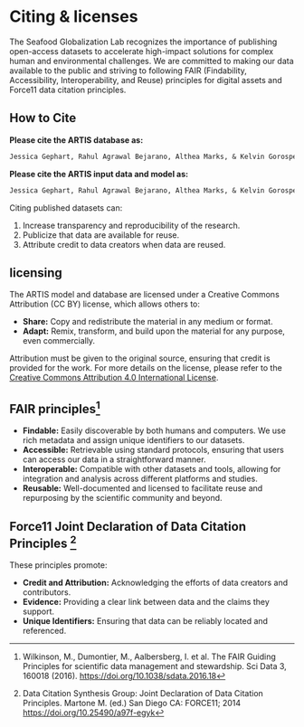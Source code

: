 # Citing & licenses

The Seafood Globalization Lab recognizes the importance of publishing open-access datasets to accelerate high-impact solutions for complex human and environmental challenges. 
We are committed to making our data available to the public and striving to following FAIR (Findability, Accessibility, Interoperability, and Reuse) principles for digital assets and Force11 data citation principles.

## How to Cite

**Please cite the ARTIS database as:**

```markdown
Jessica Gephart, Rahul Agrawal Bejarano, Althea Marks, & Kelvin Gorospe. (2024). Aquatic Resource Trade in Species (ARTIS). Knowledge Network for Biocomplexity. doi:10.5063/F1CZ35N7.
```

**Please cite the ARTIS input data and model as:**

```markdown
Jessica Gephart, Rahul Agrawal Bejarano, Althea Marks, & Kelvin Gorospe. (2024). ARTIS input data and model. Knowledge Network for Biocomplexity. doi:10.5063/F1862DXT.
```

Citing published datasets can:

1) Increase transparency and reproducibility of the research.
2) Publicize that data are available for reuse.
3) Attribute credit to data creators when data are reused.

## licensing

The ARTIS model and database are licensed under a Creative Commons Attribution (CC BY) license, which allows others to:

- **Share:** Copy and redistribute the material in any medium or format.
- **Adapt:** Remix, transform, and build upon the material for any purpose, even commercially.

Attribution must be given to the original source, ensuring that credit is provided for the work. For more details on the license, please refer to the [Creative Commons Attribution 4.0 International License](https://creativecommons.org/licenses/by/4.0/).

## FAIR principles^[Wilkinson, M., Dumontier, M., Aalbersberg, I. et al. The FAIR Guiding Principles for scientific data management and stewardship. Sci Data 3, 160018 (2016). [https://doi.org/10.1038/sdata.2016.18](https://doi.org/10.1038/sdata.2016.18)] 

- **Findable:** Easily discoverable by both humans and computers. We use rich metadata and assign unique identifiers to our datasets.
- **Accessible:** Retrievable using standard protocols, ensuring that users can access our data in a straightforward manner.
- **Interoperable:** Compatible with other datasets and tools, allowing for integration and analysis across different platforms and studies.
- **Reusable:** Well-documented and licensed to facilitate reuse and repurposing by the scientific community and beyond.

## Force11 Joint Declaration of Data Citation Principles ^[Data Citation Synthesis Group: Joint Declaration of Data Citation Principles. Martone M. (ed.) San Diego CA: FORCE11; 2014 [https://doi.org/10.25490/a97f-egyk](https://doi.org/10.25490/a97f-egyk)]

These principles promote:

- **Credit and Attribution:** Acknowledging the efforts of data creators and contributors.
- **Evidence:** Providing a clear link between data and the claims they support.
- **Unique Identifiers:** Ensuring that data can be reliably located and referenced.
